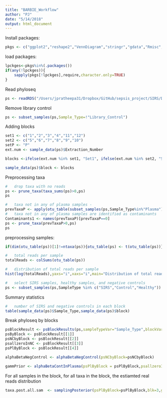 ```yaml
---
title: "BARBIE_Workflow"
author: "PJ"
date: "5/14/2018"
output: html_document
---
```


Install packages: 
```r
pkgs <- c("ggplot2","reshape2","VennDiagram","stringr","gdata","Rmisc","corrplot","PerformanceAnalytics","dplyr","permute","coin","tidyr","xtable","grid","phyloseq","DESeq2","edgeR","preprocessCore","locfdr","HDInterval","gridExtra","gtable","BiocParallel","doParallel","parallel","pracma")
```

load packages:
```r
lpckges<-pkgs%in%(.packages())
if(any(!lpckges)){
    sapply(pkgs[!lpckges],require,character.only=TRUE)
}
```

Read phyloseq 
```r
ps <- readRDS("/Users/jpratheepa31/Dropbox/GitHub/sepsis_project/SIRS/Data/ps_sirs_updated_apr_26_2018.rds")
```

Remove library control
```r
ps <- subset_samples(ps,Sample_Type=!"Library_Control")
```

Adding blocks
```r
set1 <- c("1","2","3","4","11","12")
set2 <- c("5","6","7","8","9","10")
setP <- "P"
ext.num <- sample_data(ps)$Extraction_Number

blocks <-ifelse(ext.num %in% set1, "Set1", ifelse(ext.num %in% set2, "Set2", "SetP"))

sample_data(ps)$block <- blocks
```

Preprocessing taxa 
```r
#   drop taxa with no reads
ps <- prune_taxa(taxa_sums(ps)>0,ps)
ps

#   taxa not in any of plasma samples - 
prevTaxaP <- apply(otu_table(subset_samples(ps,Sample_Type%in%"Plasma")),1,function(x){sum(x>0)})
#   taxa not in any of plasma samples are identified as contaminants
Contaminants1 <- names(prevTaxaP)[prevTaxaP==0]
ps <- prune_taxa(prevTaxaP>0,ps)
ps
```

preprocessing samples:
```r
if(dim(otu_table(ps))[1]!=ntaxa(ps)){otu_table(ps) <- t(otu_table(ps))}

#   total reads per sample
totalReads <- colSums(otu_table(ps))

#   distribution of total reads per sample
hist(log(totalReads),yaxs="i",xaxs="i",main="Distribution of total reads per sample",breaks=50)

#   select SIRS samples, healthy samples, and negative controls 
ps <- subset_samples(ps,SampleType %in% c("SIRS","Control","Healthy"))
```

Summary statistics
```r
#   number of SIRS and negative controls in each block
table(sample_data(ps)$Sample_Type,sample_data(ps)$block)
```



Break phyloseq by blocks
```r
psBlockResult <- psBlockResults(ps,sampleTypeVar="Sample_Type",blockVar="block")
psByBlock <- psBlockResult[[1]]
psNCbyBlock <- psBlockResult[[2]]
psallzeroInNC <- psBlockResult[[3]]
psPlByBlock <- psBlockResult[[4]]

```

```r
alphaBetaNegControl <- alphaBetaNegControl(psNCbyBlock=psNCbyBlock)
```


```r
gammPrior <- alphaBetaContInPlasma(psPlByBlock = psPlByBlock,psallzeroInNC=psallzeroInNC,blk = 3,alphaBetaNegControl=alphaBetaNegControl)
```

For all samples in the block, for all taxa in the block, the estiamted real reads distribution
```r
taxa.post.all.sam  <- samplingPosterior(psPlByBlock=psPlByBlock,blk=3,gammPrior=gammPrior,iter=5)
```

